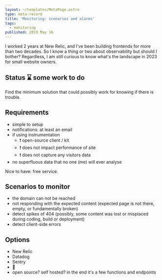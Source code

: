 ```yaml
---
layout: ~/templates/MetaPage.astro
type: meta-record
title: 'Monitoring: scenarios and alarms'
tags:
  - monitoring
published: 2019 May 16
---
```


<Abstract>

I worked 2 years at New Relic, and I've been building frontends for more than two decades. So I know a thing or two about observability but should I bother? Regardless, I am still curious to know what's the landscape in 2023 for small website owners.

</Abstract>

## Status :hourglass: some work to do

Find the minimum solution that could possibly work for knowing if there is trouble.

## Requirements

- simple to setup
- notifications: at least an email
- if using instrumentation
  - :exclamation: open-source client / kit
  - :exclamation: does not impact performance of site
  - :exclamation: does not capture any visitors data
- no superfluous data that no one (me) will ever analyse

Nice to have: free service.

## Scenarios to monitor

- the domain can not be reached
- not responding with the expected content (expected page is not there, empty, or fundamentally broken)
- detect spikes of 404 (possibly, some content was lost or misplaced during coding, build or deployment)
- detect client-side errors

## Options

- New Relic
- Datadog
- Sentry
- :construction:
- open source? self hosted? in the end it's a few functions and endpoints
